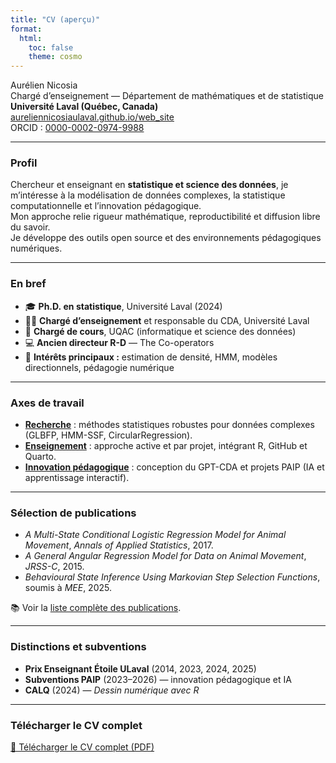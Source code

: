 ```yaml
---
title: "CV (aperçu)"
format:
  html:
    toc: false
    theme: cosmo
---
```


Aurélien Nicosia  
Chargé d’enseignement — Département de mathématiques et de statistique  
**Université Laval (Québec, Canada)**  
[aureliennicosiaulaval.github.io/web_site](https://aureliennicosiaulaval.github.io/web_site)  
ORCID : [0000-0002-0974-9988](https://orcid.org/0000-0002-0974-9988)

---

### Profil
Chercheur et enseignant en **statistique et science des données**, je m’intéresse à la modélisation de données complexes, la statistique computationnelle et l’innovation pédagogique.  
Mon approche relie rigueur mathématique, reproductibilité et diffusion libre du savoir.  
Je développe des outils open source et des environnements pédagogiques numériques.

---

### En bref
- 🎓 **Ph.D. en statistique**, Université Laval (2024)  
- 👨‍🏫 **Chargé d’enseignement** et responsable du CDA, Université Laval  
- 🤝 **Chargé de cours**, UQAC (informatique et science des données)  
- 💻 **Ancien directeur R-D** — The Co-operators 
- 🧠 **Intérêts principaux :** estimation de densité, HMM, modèles directionnels, pédagogie numérique

---

### Axes de travail
- [**Recherche**](recherche.qmd) : méthodes statistiques robustes pour données complexes (GLBFP, HMM-SSF, CircularRegression).  
- [**Enseignement**](enseignement.qmd) : approche active et par projet, intégrant R, GitHub et Quarto.  
- [**Innovation pédagogique**](innovation.qmd) : conception du GPT-CDA et projets PAIP (IA et apprentissage interactif).  

---

### Sélection de publications
- *A Multi-State Conditional Logistic Regression Model for Animal Movement*, *Annals of Applied Statistics*, 2017.  
- *A General Angular Regression Model for Data on Animal Movement*, *JRSS-C*, 2015.  
- *Behavioural State Inference Using Markovian Step Selection Functions*, soumis à *MEE*, 2025.

📚 Voir la [liste complète des publications](recherche.qmd#publications).

---

### Distinctions et subventions
- **Prix Enseignant Étoile ULaval** (2014, 2023, 2024, 2025)  
- **Subventions PAIP** (2023–2026) — innovation pédagogique et IA  
- **CALQ** (2024) — *Dessin numérique avec R*

---

### Télécharger le CV complet
[📄 Télécharger le CV complet (PDF)](cv.pdf)

